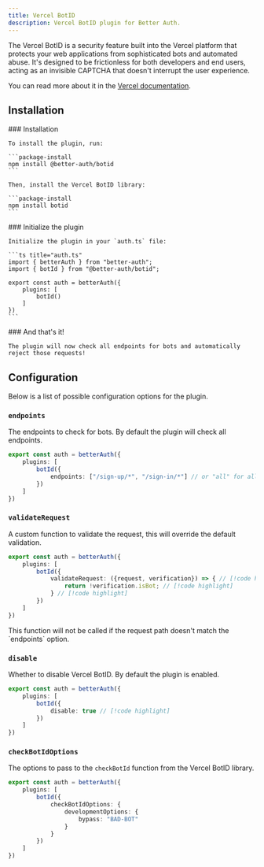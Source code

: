 ```yaml
---
title: Vercel BotID
description: Vercel BotID plugin for Better Auth.
---
```


The Vercel BotID is a security feature built into the Vercel platform that protects your web applications from sophisticated
bots and automated abuse. It's designed to be frictionless for both developers and end users,
acting as an invisible CAPTCHA that doesn't interrupt the user experience.

You can read more about it in the [Vercel documentation](https://vercel.com/docs/botid#get-started-with-botid).

## Installation

<Steps>
<Step>
    ### Installation

    To install the plugin, run:

    ```package-install
    npm install @better-auth/botid
    ```

    Then, install the Vercel BotID library:

    ```package-install
    npm install botid
    ```

</Step>
  <Step>
    ### Initialize the plugin

    Initialize the plugin in your `auth.ts` file:

    ```ts title="auth.ts"
    import { betterAuth } from "better-auth";
    import { botId } from "@better-auth/botid";

    export const auth = betterAuth({
        plugins: [
            botId()
        ]
    })
    ```
  </Step>
  <Step>
    ### And that's it!

    The plugin will now check all endpoints for bots and automatically reject those requests!
  </Step>
</Steps>

## Configuration

Below is a list of possible configuration options for the plugin.

### `endpoints`

The endpoints to check for bots. By default the plugin will check all endpoints.

```ts
export const auth = betterAuth({
    plugins: [
        botId({
            endpoints: ["/sign-up/*", "/sign-in/*"] // or "all" for all endpoints // [!code highlight]
        })
    ]
})
```

### `validateRequest`

A custom function to validate the request, this will override the default validation.


```ts
export const auth = betterAuth({
    plugins: [
        botId({
            validateRequest: ({request, verification}) => { // [!code highlight]
                return !verification.isBot; // [!code highlight]
            } // [!code highlight]
        })
    ]
})
```

<Callout>
    This function will not be called if the request path doesn't match the `endpoints` option.
</Callout>


### `disable`

Whether to disable Vercel BotID. By default the plugin is enabled.

```ts
export const auth = betterAuth({
    plugins: [
        botId({
            disable: true // [!code highlight]
        })
    ]
})
```

### `checkBotIdOptions`

The options to pass to the `checkBotId` function from the Vercel BotID library.

```ts
export const auth = betterAuth({
    plugins: [
        botId({
            checkBotIdOptions: {
                developmentOptions: {
                    bypass: "BAD-BOT"
                }
            }
        })
    ]
})
```